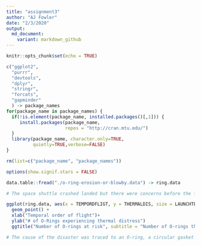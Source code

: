 ```yaml
---
title: "assignment3"
author: "AJ Fowler"
date: "2/3/2020"
output: 
  md_document:
    variant: markdown_github
---
```

```r
knitr::opts_chunk$set(echo = TRUE)

c("ggplot2",
  "purrr",
  "devtools",
  "dplyr",
  "stringr",
  "forcats",
  "gapminder"      
  ) -> package_names  
for(package_name in package_names) {
  if(!is.element(package_name, installed.packages()[,1])) {
     install.packages(package_name,
                      repos = "http://cran.mtu.edu/")
  }
  library(package_name, character.only=TRUE,
          quietly=TRUE,verbose=FALSE)
}

rm(list=c("package_name", "package_names")) 

options(show.signif.stars = FALSE)  
```

```r
data.table::fread("./o-ring-erosion-or-blowby.data") -> ring.data

# The space shuttle crashed landed but there were concerns before the flight that they shouldn't fly the shuttle. They didnt do a good job of data visualization and relaying their point so our job is to give god visualization of why they should fly.

ggplot(ring.data, aes(x = TEMPORDFLIGT, y = THERMALDIS, size = LAUNCHTEMP))+
  geom_point() +
  xlab("Temporal order of flight")+
  ylab("# of O-Rings experiencing thermal distress")
  ggtitle("Number of O-rings at risk", subtitle = "Number of O-rings that will experience thermal distress for a given flight when the launch temperature is below freezing")

# The cause of the disaster was traced to an O-ring, a circular gasket that sealed the right rocket booster. This had failed due to the low temperature (31°F / -0.5°C) at launch time – a risk that several engineers noted, but that NASA management dismissed. 

```

